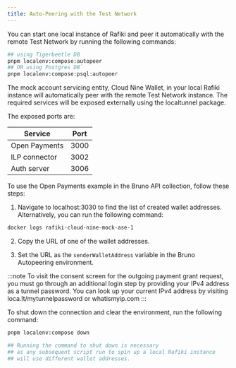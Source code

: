 ```yaml
---
title: Auto-Peering with the Test Network
---
```



You can start one local instance of Rafiki and peer it automatically with the remote <LinkOut href='https://wallet.interledger-test.dev/'>Test Network</LinkOut> by running the following commands:

```sh
## using Tigerbeetle DB
pnpm localenv:compose:autopeer
## OR using Postgres DB`
pnpm localenv:compose:psql:autopeer
```

The mock account servicing entity, Cloud Nine Wallet, in your local Rafiki instance will automatically peer with the remote <LinkOut href='https://wallet.interledger-test.dev/'>Test Network</LinkOut> instance. The required services will be exposed externally using the <LinkOut href='https://www.npmjs.com/package/localtunnel'>localtunnel package</LinkOut>.

The exposed ports are:

| Service       | Port |
| ------------- | ---- |
| Open Payments | 3000 |
| ILP connector | 3002 |
| Auth server   | 3006 |

To use the Open Payments example in the <LinkOut href='https://rafiki.dev/integration/playground/overview#bruno--open-payments-apis'>Bruno API collection</LinkOut>, follow these steps:

1. Navigate to <LinkOut href='http://localhost:3030'>localhost:3030</LinkOut> to find the list of created wallet addresses. Alternatively, you can run the following command:

```sh
docker logs rafiki-cloud-nine-mock-ase-1
```

2. Copy the URL of one of the wallet addresses.

3. Set the URL as the `senderWalletAddress` variable in the Bruno Autopeering environment.

:::note
To visit the consent screen for the outgoing payment grant request, you must go through an additional login step by providing your IPv4 address as a tunnel password. You can look up your current IPv4 address by visiting <LinkOut href='https://loca.lt/mytunnelpassword'>
loca.lt/mytunnelpassword</LinkOut> or <LinkOut href='https://www.whatismyip.com/'>whatismyip.com</LinkOut>
:::

To shut down the connection and clear the environment, run the following command:

```sh
pnpm localenv:compose down

## Running the command to shut down is necessary
## as any subsequent script run to spin up a local Rafiki instance
## will use different wallet addresses.
```
